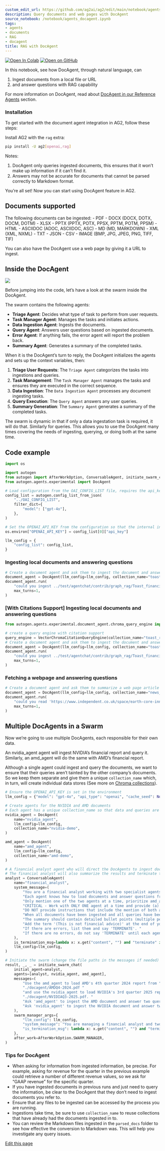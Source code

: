 ```yaml
---
custom_edit_url: https://github.com/ag2ai/ag2/edit/main/notebook/agents_docagent.ipynb
description: Query documents and web pages with DocAgent
source_notebook: /notebook/agents_docagent.ipynb
tags:
- agents
- documents
- RAG
- docagent
title: RAG with DocAgent
---
```


<a href="https://colab.research.google.com/github/ag2ai/ag2/blob/main/notebook/agents_docagent.ipynb" class="colab-badge" target="_blank"><img noZoom src="https://colab.research.google.com/assets/colab-badge.svg" alt="Open In Colab" /></a>
<a href="https://github.com/ag2ai/ag2/blob/main/notebook/agents_docagent.ipynb" class="github-badge" target="_blank"><img noZoom src="https://img.shields.io/badge/Open%20on%20GitHub-grey?logo=github" alt="Open on GitHub" /></a>




In this notebook, see how DocAgent, through natural language, can

1.  Ingest documents from a local file or URL
2.  and answer questions with RAG capability

For more information on DocAgent, read about [DocAgent in our Reference
Agents](https://docs.ag2.ai/docs/user-guide/reference-agents/docagent)
section.

### Installation

To get started with the document agent integration in AG2, follow these
steps:

Install AG2 with the `rag` extra:

```bash
pip install -U ag2[openai,rag]
```

Notes:

1.  DocAgent only queries ingested documents, this ensures that it won’t
    make up information if it can’t find it.
2.  Answers may not be accurate for documents that cannot be parsed
    correctly to Markdown format.

You’re all set! Now you can start using DocAgent feature in AG2.

## Documents supported

The following documents can be ingested: - PDF - DOCX (DOCX, DOTX, DOCM,
DOTM) - XLSX - PPTX (PPTX, POTX, PPSX, PPTM, POTM, PPSM) - HTML -
ASCIIDOC (ADOC, ASCIIDOC, ASC) - MD (MD, MARKDOWN) - XML (XML, NXML) -
TXT - JSON - CSV - IMAGE (BMP, JPG, JPEG, PNG, TIFF, TIF)

You can also have the DocAgent use a web page by giving it a URL to
ingest.

## Inside the DocAgent

![](https://media.githubusercontent.com/media/ag2ai/ag2/refs/heads/main/notebook/docagent_swarm.png)

Before jumping into the code, let’s have a look at the swarm inside the
DocAgent.

The swarm contains the following agents:

-   **Triage Agent**: Decides what type of task to perform from user
    requests.
-   **Task Manager Agent**: Manages the tasks and initiates actions.
-   **Data Ingestion Agent**: Ingests the documents.
-   **Query Agent**: Answers user questions based on ingested documents.
-   **Error Agent**: If anything fails, the error agent will report the
    problem back.
-   **Summary Agent**: Generates a summary of the completed tasks.

When it is the DocAgent’s turn to reply, the DocAgent initializes the
agents and sets up the context variables, then:

1.  **Triage User Requests**: The `Triage Agent` categorizes the tasks
    into ingestions and queries.
2.  **Task Management**: The `Task Manager Agent` manages the tasks and
    ensures they are executed in the correct sequence.
3.  **Data Ingestion**: The `Data Ingestion Agent` processes any
    document ingesting tasks.
4.  **Query Execution**: The `Query Agent` answers any user queries.
5.  **Summary Generation**: The `Summary Agent` generates a summary of
    the completed tasks.

The swarm is dynamic in that if only a data ingestation task is
required, it will do that. Similarly for queries. This allows you to use
the DocAgent many times covering the needs of ingesting, querying, or
doing both at the same time.

## Code example

```python
import os

import autogen
from autogen import AfterWorkOption, ConversableAgent, initiate_swarm_chat
from autogen.agents.experimental import DocAgent
```


```python
# Load configuration from the OAI_CONFIG_LIST file, requires the api_key to exist in the configuration
config_list = autogen.config_list_from_json(
    "../OAI_CONFIG_LIST",
    filter_dict={
        "model": ["gpt-4o"],
    },
)

# Set the OPENAI_API_KEY from the configuration so that the internal ingestion can use it
os.environ["OPENAI_API_KEY"] = config_list[0]["api_key"]

llm_config = {
    "config_list": config_list,
}
```

### Ingesting local documents and answering questions

```python
# Create a document agent and ask them to ingest the document and answer the question
document_agent = DocAgent(llm_config=llm_config, collection_name="toast_report")
document_agent.run(
    "could you ingest ../test/agentchat/contrib/graph_rag/Toast_financial_report.pdf? What is the fiscal year 2024 financial summary?",
    max_turns=1,
)
```

### \[With Citations Support\] Ingesting local documents and answering questions

```python
from autogen.agents.experimental.document_agent.chroma_query_engine import VectorChromaCitationQueryEngine

# create a query engine with citation support
query_engine = VectorChromaCitationQueryEngine(collection_name="toast_report", enable_query_citations=True)
# Create a document agent and ask them to ingest the document and answer the question
document_agent = DocAgent(llm_config=llm_config, collection_name="toast_report", query_engine=query_engine)
document_agent.run(
    "could you ingest ../test/agentchat/contrib/graph_rag/Toast_financial_report.pdf? What is the fiscal year 2024 financial summary?",
    max_turns=1,
)
```

### Fetching a webpage and answering questions

```python
# Create a document agent and ask them to summarize a web page article
document_agent = DocAgent(llm_config=llm_config, collection_name="news_reports")
document_agent.run(
    "could you read 'https://www.independent.co.uk/space/earth-core-inner-shape-change-b2695585.html' and summarize the article?",
    max_turns=1,
)
```

## Multiple DocAgents in a Swarm

Now we’re going to use multiple DocAgents, each responsible for their
own data.

An nvidia_agent agent will ingest NVIDIA’s financial report and query
it. Similarly, an amd_agent will do the same with AMD’s financial
report.

Although a single agent could ingest and query the documents, we want to
ensure that their queries aren’t tainted by the other company’s
documents. So we keep them separate and give them a unique
`collection_name` which, in turn, will create individual data stores
(See more on [Chroma
collections](https://cookbook.chromadb.dev/core/collections/)).

```python
# Ensure the OPENAI_API_KEY is set in the environment
llm_config = {"model": "gpt-4o", "api_type": "openai", "cache_seed": None}

# Create agents for the NVIDIA and AMD documents
# Each agent has a unique collection_name so that data and queries are run in different vector store spaces
nvidia_agent = DocAgent(
    name="nvidia_agent",
    llm_config=llm_config,
    collection_name="nvidia-demo",
)

amd_agent = DocAgent(
    name="amd_agent",
    llm_config=llm_config,
    collection_name="amd-demo",
)

# A financial analyst agent who will direct the DocAgents to ingest documents and answer questions
# The financial analyst will also summarize the results and terminate the conversation
analyst = ConversableAgent(
    name="financial_analyst",
    system_message=(
        "You are a financial analyst working with two specialist agents, amd_agent who handles all AMD documents and queries, and nvidia_agent who handles all NVIDIA documents and queries. "
        "Each agent knows how to load documents and answer questions from the document regarding their respective companies. "
        "Only mention one of the two agents at a time, prioritize amd_agent. You will be able to engage each agent separately in subsequent iterations. "
        "CRITICAL - Work with ONLY ONE agent at a time and provide (a) an indication for them to take action by saying '[Next to speak is ...]' together with (b) documents they need to ingest and (c) queries they need to run, if any. "
        "DO NOT provide instructions that include the mention of both agents in the one response. "
        "When all documents have been ingested and all queries have been answered, provide a summary and add 'TERMINATE' to the end of your summary. "
        "The summary should contain detailed bullet points (multiple per query if needed) and grouped by each query. After the summary provide a one line conclusion. "
        "Add the term '(This is not financial advice)' at the end of your conclusion. "
        "If there are errors, list them and say 'TERMINATE'. "
        "If there are no errors, do not say 'TERMINATE' until each agent has run their queries and provided their answers."
    ),
    is_termination_msg=lambda x: x.get("content", "") and "terminate" in x.get("content", "").lower(),
    llm_config=llm_config,
)

# Initiate the swarm (change the file paths in the messages if needed)
result, _, _ = initiate_swarm_chat(
    initial_agent=analyst,
    agents=[analyst, nvidia_agent, amd_agent],
    messages=(
        "Use the amd_agent to load AMD's 4th quarter 2024 report from "
        "./docagent/AMDQ4-2024.pdf "
        "and use the nvidia_agent to load NVIDIA's 3rd quarter 2025 report from "
        "./docagent/NVIDIAQ3-2025.pdf. "
        "Ask 'amd_agent' to ingest the AMD document and answer two queries (a) what AMD did in regards to AI and (b) what was the Q4 2024 GAAP revenue."
        "Ask 'nvidia_agent' to ingest the NVIDIA document and answer two queries (a) what NVIDIA did in regards to AI and (b) what was Q3 2025 GAAP revenue."
    ),
    swarm_manager_args={
        "llm_config": llm_config,
        "system_message": "You are managing a financial analyst and two specialist company agents. After amd_agent or nvidia_agent, select the financial_analyst to speak next.",
        "is_termination_msg": lambda x: x.get("content", "") and "terminate" in x.get("content", "").lower(),
    },
    after_work=AfterWorkOption.SWARM_MANAGER,
)
```

### Tips for DocAgent

-   When asking for information from ingested information, be precise.
    For example, asking for revenue for the quarter in the previous
    example could retrieve a number of different revenue values, so we
    ask for “GAAP revenue” for the specific quarter.
-   If you have ingested documents in previous runs and just need to
    query the information, be clear to the DocAgent that they don’t need
    to ingest documents you refer to.
-   Ensure that any files to be ingested can be accessed by the process
    you are running.
-   Ingestions take time, be sure to use `collection_name` to reuse
    collections that have already had the documents ingested in to.
-   You can review the Markdown files ingested in the `parsed_docs`
    folder to see how effective the conversion to Markdown was. This
    will help you investigate any query issues.

<div className="edit-url-container">
    <a className="edit-url" href="https://github.com/ag2ai/ag2/edit/main/notebook/agents_docagent.ipynb" target='_blank'><Icon icon="pen" iconType="solid" size="13px"/> Edit this page</a>
</div>
